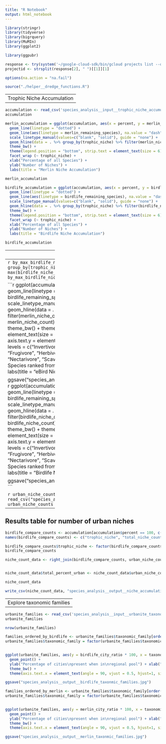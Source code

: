 ```yaml
---
title: "R Notebook"
output: html_notebook
---
```



```r
library(stringr)
library(tidyverse)
library(bigrquery)
library(MuMIn)
library(ggplot2)

library(ggpubr)

response <- try(system('~/google-cloud-sdk/bin/gcloud projects list --quiet', intern = T))
projectid <- strsplit(response[2], " ")[[1]][1]

options(na.action = "na.fail") 

source("./helper__dredge_functions.R")
```

----------------------------------
Trophic Niche Accumulation
----------------------------------

```r
accumulation <- read_csv('species_analysis__input__trophic_niche_accumulation.csv')
accumulation
```
```r
merlin_accumulation = ggplot(accumulation, aes(x = percent, y = merlin_niche_count)) + 
  geom_line(linetype = "dotted") + 
  geom_line(aes(linetype = merlin_remaining_species), na.value = "dash") +
  scale_linetype_manual(values=c("blank", "solid"), guide = "none") +
  geom_hline(data = . %>% group_by(trophic_niche) %>% filter(merlin_niche_count == max(merlin_niche_count)), aes(yintercept = merlin_niche_count), color = "blue", size = 0.25, linetype = "dashed") +
  theme_bw() +
  theme(legend.position = "bottom", strip.text = element_text(size = 6), axis.text.x = element_text(angle = 90, size = 6),  axis.text.y = element_text(size = 6)) +
  facet_wrap (~ trophic_niche) +
  xlab("Percentage of all Species") + 
  ylab("Number of Niches") +
  labs(title = "Merlin Niche Accumulation")

merlin_accumulation
```


```r
birdlife_accumulation = ggplot(accumulation, aes(x = percent, y = birdlife_niche_count)) + 
  geom_line(linetype = "dotted") + 
  geom_line(aes(linetype = birdlife_remaining_species), na.value = "dash") +
  scale_linetype_manual(values=c("blank", "solid"), guide = "none") +
  geom_hline(data = . %>% group_by(trophic_niche) %>% filter(birdlife_niche_count == max(birdlife_niche_count)), aes(yintercept = birdlife_niche_count), color = "blue", size = 0.25, linetype = "dashed") +
  theme_bw() +
  theme(legend.position = "bottom", strip.text = element_text(size = 6), axis.text.x = element_text(angle = 90, size = 6),  axis.text.y = element_text(size = 6)) +
  facet_wrap (~ trophic_niche) +
  xlab("Percentage of all Species") + 
  ylab("Number of Niches") +
  labs(title = "Birdlife Niche Accumulation")

birdlife_accumulation
```

----------------------
Total number of niches
----------------------
```r
by_max_birdlife_niche_count = accumulation %>% group_by(trophic_niche) %>% summarise(Value = max(birdlife_niche_count))
by_max_birdlife_niche_count[order(-by_max_birdlife_niche_count$Value),]
```

```r
ggplot(accumulation, aes(x = percent, y = merlin_niche_count)) + 
  geom_line(linetype = "dotted") + 
  geom_line(aes(linetype = birdlife_remaining_species), na.value = "dash") +
  scale_linetype_manual(values=c("blank", "solid"), guide = "none") +
  geom_hline(data = . %>% group_by(trophic_niche) %>% filter(merlin_niche_count == max(merlin_niche_count)), aes(yintercept = merlin_niche_count), color = "blue", size = 0.25, linetype = "dashed") +
  theme_bw() +
  theme(legend.position = "bottom", strip.text = element_text(size = 6), axis.text.x = element_text(angle = 90, size = 6),  axis.text.y = element_text(size = 6)) +
  facet_wrap (~ factor(trophic_niche, levels = c("Invertivore", "Aquatic predator", "Omnivore", "Vertivore", "Frugivore", "Herbivore aquatic", "Granivore", "Herbivore terrestrial", "Nectarivore", "Scavenger")), scales = "free") +
  xlab("Percentage of Species ranked from the most urbanised") + 
  ylab("Number of Niches") +
  labs(title = "eBird Niche Accumulation") +
  xlim(0, 40)



ggsave("species_analysis__output__trophic_niche_accumlation_merlin.jpg")
```
```r
ggplot(accumulation, aes(x = percent, y = birdlife_niche_count)) + 
  geom_line(linetype = "dotted") + 
  geom_line(aes(linetype = birdlife_remaining_species), na.value = "dash") +
  scale_linetype_manual(values=c("blank", "solid"), guide = "none") +
  geom_hline(data = . %>% group_by(trophic_niche) %>% filter(birdlife_niche_count == max(birdlife_niche_count)), aes(yintercept = birdlife_niche_count), color = "blue", size = 0.25, linetype = "dashed") +
  theme_bw() +
  theme(legend.position = "bottom", strip.text = element_text(size = 6), axis.text.x = element_text(angle = 90, size = 6),  axis.text.y = element_text(size = 6)) +
  facet_wrap (~ factor(trophic_niche, levels = c("Invertivore", "Aquatic predator", "Omnivore", "Vertivore", "Frugivore", "Herbivore aquatic", "Granivore", "Herbivore terrestrial", "Nectarivore", "Scavenger")), scales = "free") +
  xlab("Percentage of Species ranked from the most urbanised") + 
  ylab("Number of Niches") +
  labs(title = "Birdlife Niche Accumulation") +
  xlim(0, 40)



ggsave("species_analysis__output__trophic_niche_accumlation_birdlife.jpg")
```


```r
urban_niche_counts <- read_csv("species_analysis__input__birdlife_urban_niche_counts.csv")
urban_niche_counts
```

------------------------------------------------
Results table for number of urban niches
------------------------------------------------
```r
birdlife_compare_counts <- accumulation[accumulation$percent == 100, c("trophic_niche", "birdlife_niche_count")]
names(birdlife_compare_counts) <- c("trophic_niche", "total_niche_count")

birdlife_compare_counts$trophic_niche <- factor(birdlife_compare_counts$trophic_niche)
birdlife_compare_counts

niche_count_data <- right_join(birdlife_compare_counts, urban_niche_counts)


niche_count_data$total_percent_urban <- niche_count_data$urban_niche_count / niche_count_data$total_niche_count

niche_count_data
```

```r
write_csv(niche_count_data, "species_analysis__output__niche_accumulation_results.csv")
```



-------------------------
Explore taxonomic families
-------------------------
```r
urbanite_families <- read_csv('species_analysis__input__urbanite_taxonomic_families.csv')
urbanite_families
```

```r
nrow(urbanite_families)
```

```r
families_ordered_by_birdlife <- urbanite_families$taxonomic_family[order(urbanite_families$birdlife_city_ratio)]
urbanite_families$taxonomic_family = factor(urbanite_families$taxonomic_family, levels=families_ordered_by_birdlife)

                  
ggplot(urbanite_families, aes(y = birdlife_city_ratio * 100, x = taxonomic_family)) + 
  geom_point() +
  ylab("Percentage of cities\npresent when in\nregional pool") + xlab("Taxonomic Family") +
  theme_bw() +
  theme(axis.text.x = element_text(angle = 90, vjust = 0.5, hjust=1, size=5)) 

ggsave("species_analysis__output__birdlife_taxonmic_families.jpg")
```
```r
families_ordered_by_merlin <- urbanite_families$taxonomic_family[order(urbanite_families$merlin_city_ratio)]
urbanite_families$taxonomic_family = factor(urbanite_families$taxonomic_family, levels=families_ordered_by_merlin)

                  
ggplot(urbanite_families, aes(y = merlin_city_ratio * 100, x = taxonomic_family)) + 
  geom_point() +
  ylab("Percentage of cities\npresent when in\nregional pool") + xlab("Taxonomic Family") +
  theme_bw() +
  theme(axis.text.x = element_text(angle = 90, vjust = 0.5, hjust=1, size=5)) 

ggsave("species_analysis__output__merlin_taxonmic_families.jpg")
```



